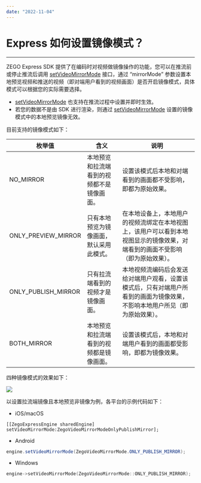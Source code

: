 ```yaml
---
date: "2022-11-04"
---
```

# Express 如何设置镜像模式？

- - -


ZEGO Express SDK 提供了在编码时对视频做镜像操作的功能，您可以在推流前或停止推流后调用 [setVideoMirrorMode](https://doc-zh.zego.im/article/api?doc=Express_Video_SDK_API~Java_android~class~im-zego-zegoexpress-zego-express-engine#set-video-mirror-mode) 接口，通过 “mirrorMode” 参数设置本地预览视频和推送的视频（即对端用户看到的视频画面）是否开启镜像模式，具体模式可以根据您的实际需要选择。

<Warning title="注意">



- [setVideoMirrorMode](https://doc-zh.zego.im/article/api?doc=Express_Video_SDK_API~Java_android~class~im-zego-zegoexpress-zego-express-engine#set-video-mirror-mode) 也支持在推流过程中设置并即时生效。
- 若您的数据不是由 SDK 进行渲染，则通过 [setVideoMirrorMode](https://doc-zh.zego.im/article/api?doc=Express_Video_SDK_API~Java_android~class~im-zego-zegoexpress-zego-express-engine#set-video-mirror-mode) 设置的镜像模式中的本地预览镜像无效。  

</Warning>




目前支持的镜像模式如下：

| 枚举值 | 含义 | 说明 |
| - | - |  -   |
| NO_MIRROR | 本地预览和拉流端看到的视频都不是镜像画面。|  设置该模式后本地和对端看到的画面都不受影响，即都为原始效果。   |
| ONLY_PREVIEW_MIRROR | 只有本地预览为镜像画面，默认采用此模式。|  在本地设备上，本地用户的视频流绑定在本地视图上，该用户可以看到本地视图显示的镜像效果，对端看到的画面不受影响（即为原始效果）。  |
| ONLY_PUBLISH_MIRROR | 只有拉流端看到的视频才是镜像画面。|  本地视频流编码后会发送给对端用户观看，设置该模式后，只有对端用户所看到的画面为镜像效果，不影响本地用户所见（即为原始效果）。  |
| BOTH_MIRROR | 本地预览和拉流端看到的视频都是镜像画面。|   设置该模式后，本地和对端用户看到的画面都受影响，即都为镜像效果。  |

四种镜像模式的效果如下：
<Frame width="512" height="auto" caption=""><Frame width="512" height="auto" caption=""><img src="https://doc-media.zego.im/sdk-doc/Pics/Android/CommonFeatures/CommonVideoConfig/mirror_mode_android.png" /></Frame></Frame>

以设置拉流端镜像且本地预览非镜像为例，各平台的示例代码如下：

- iOS/macOS

```objc
[[ZegoExpressEngine sharedEngine] setVideoMirrorMode:ZegoVideoMirrorModeOnlyPublishMirror];
```

- Android

```java
engine.setVideoMirrorMode(ZegoVideoMirrorMode.ONLY_PUBLISH_MIRROR);
```

- Windows

```C++
engine->setVideoMirrorMode(ZegoVideoMirrorMode::ONLY_PUBLISH_MIRROR);
```
